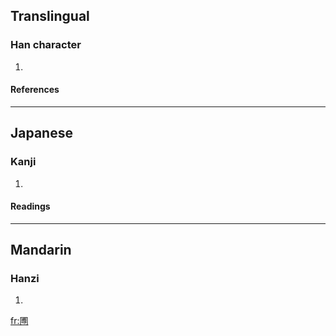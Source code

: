 ==Translingual==
===Han character===
{{Han char|rn=31|rad=囗|as=10|sn=13|four=|canj=田戈月戈 (WIBI)}}
# {{defn|Han}}
====References====
{{Han ref|kx=0220.060|dkj=04816|hdz=10724.040|uh=5711|ud=22289}}
----
==Japanese==
===Kanji===
{{ja-kanji|grade=|rs=囗10}}
# {{defn|Japanese}} 
====Readings====
{{ja-readings|on=[[ほ]] (ho), [[ふ]] (fu)|kun=[[はたけ]] (hatake), [[にわ]] (niwa)}}
----
==Mandarin==
===Hanzi===
{{cmn-hanzi|pin=[[fù]] (fu4)|wg=fu<sup>4</sup>}}
# {{defn|Mandarin}}

[[fr:圑]]